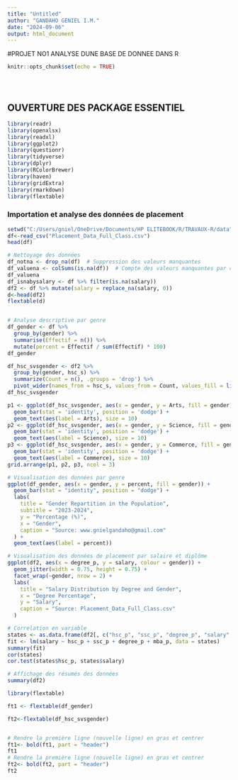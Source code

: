---
title: "Untitled"
author: "GANDAHO GENIEL I.M."
date: "2024-09-06"
output: html_document
---

#PROJET NO1 ANALYSE DUNE BASE DE DONNEE DANS R

```{r setup, include=FALSE}
knitr::opts_chunk$set(echo = TRUE)





```

## OUVERTURE DES PACKAGE ESSENTIEL

```{r PACKAGE}
library(readr)
library(openxlsx)
library(readxl)
library(ggplot2)
library(questionr)
library(tidyverse)
library(dplyr)
library(RColorBrewer)
library(haven)
library(gridExtra)
library(rmarkdown)
library(flextable)
```



### Importation et analyse des données de placement

```{r}
setwd("C:/Users/gniel/OneDrive/Documents/HP ELITEBOOK/R/TRAVAUX-R/data")
df<-read_csv("Placement_Data_Full_Class.csv")
head(df)
```


```{r}


# Nettoyage des données
df_notna <- drop_na(df)  # Suppression des valeurs manquantes
df_valuena <- colSums(is.na(df))  # Compte des valeurs manquantes par colonne
df_valuena
df_isnabysalary <- df %>% filter(is.na(salary))
df2 <- df %>% mutate(salary = replace_na(salary, 0))
d<-head(df2)
flextable(d)


# Analyse descriptive par genre
df_gender <- df %>%
  group_by(gender) %>%
  summarise(Effectif = n()) %>%
  mutate(percent = Effectif / sum(Effectif) * 100)
df_gender

df_hsc_svsgender <- df2 %>%
  group_by(gender, hsc_s) %>%
  summarize(Count = n(), .groups = 'drop') %>%
  pivot_wider(names_from = hsc_s, values_from = Count, values_fill = list(Count = 0))
df_hsc_svsgender

p1 <- ggplot(df_hsc_svsgender, aes(x = gender, y = Arts, fill = gender)) +
  geom_bar(stat = 'identity', position = 'dodge') +
  geom_text(aes(label = Arts), size = 10)
p2 <- ggplot(df_hsc_svsgender, aes(x = gender, y = Science, fill = gender)) +
  geom_bar(stat = 'identity', position = 'dodge') +
  geom_text(aes(label = Science), size = 10)
p3 <- ggplot(df_hsc_svsgender, aes(x = gender, y = Commerce, fill = gender)) +
  geom_bar(stat = 'identity', position = 'dodge') +
  geom_text(aes(label = Commerce), size = 10)
grid.arrange(p1, p2, p3, ncol = 3)

# Visualisation des données par genre
ggplot(df_gender, aes(x = gender, y = percent, fill = gender)) +
  geom_bar(stat = "identity", position = "dodge") +
  labs(
    title = "Gender Repartition in the Population",
    subtitle = "2023-2024",
    y = "Percentage (%)",
    x = "Gender",
    caption = "Source: www.gnielgandaho@gmail.com"
  ) +
  geom_text(aes(label = percent))

# Visualisation des données de placement par salaire et diplôme
ggplot(df2, aes(x = degree_p, y = salary, colour = gender)) +
  geom_jitter(width = 0.75, height = 0.75) +
  facet_wrap(~gender, nrow = 2) +
  labs(
    title = "Salary Distribution by Degree and Gender",
    x = "Degree Percentage",
    y = "Salary",
    caption = "Source: Placement_Data_Full_Class.csv"
  )

# Correlation en variable
states <- as.data.frame(df2[, c("hsc_p", "ssc_p", "degree_p", "salary", "mba_p")])
fit <- lm(salary ~ hsc_p + ssc_p + degree_p + mba_p, data = states)
summary(fit)
cor(states)
cor.test(states$hsc_p, states$salary)

# Affichage des résumés des données
summary(df2)
```


```{r}
library(flextable)

ft1 <- flextable(df_gender)

ft2<-flextable(df_hsc_svsgender)


# Rendre la première ligne (nouvelle ligne) en gras et centrer
ft1<- bold(ft1, part = "header")
ft1
# Rendre la première ligne (nouvelle ligne) en gras et centrer
ft2<- bold(ft2, part = "header")
ft2
```




